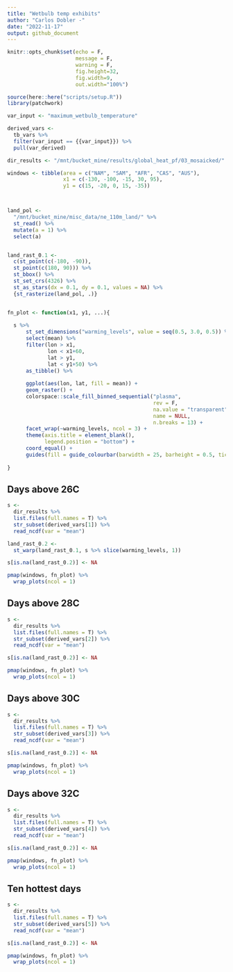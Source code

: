 ```yaml
---
title: "Wetbulb temp exhibits"
author: "Carlos Dobler -"
date: "2022-11-17"
output: github_document
---
```


```r
knitr::opts_chunk$set(echo = F,
                      message = F,
                      warning = F,
                      fig.height=32, 
                      fig.width=9, 
                      out.width="100%")

source(here::here("scripts/setup.R"))
library(patchwork)

var_input <- "maximum_wetbulb_temperature"

derived_vars <- 
  tb_vars %>% 
  filter(var_input == {{var_input}}) %>% 
  pull(var_derived)

dir_results <- "/mnt/bucket_mine/results/global_heat_pf/03_mosaicked/"

windows <- tibble(area = c("NAM", "SAM", "AFR", "CAS", "AUS"),
                  x1 = c(-130, -100, -15, 30, 95),
                  y1 = c(15, -20, 0, 15, -35))



land_pol <- 
  "/mnt/bucket_mine/misc_data/ne_110m_land/" %>% 
  st_read() %>%
  mutate(a = 1) %>% 
  select(a)


land_rast_0.1 <- 
  c(st_point(c(-180, -90)),
  st_point(c(180, 90))) %>%
  st_bbox() %>%
  st_set_crs(4326) %>% 
  st_as_stars(dx = 0.1, dy = 0.1, values = NA) %>% 
  {st_rasterize(land_pol, .)}


fn_plot <- function(x1, y1, ...){
  
  s %>% 
      st_set_dimensions("warming_levels", value = seq(0.5, 3.0, 0.5)) %>% 
      select(mean) %>% 
      filter(lon > x1,
             lon < x1+60,
             lat > y1,
             lat < y1+50) %>% 
      as_tibble() %>% 
      
      ggplot(aes(lon, lat, fill = mean)) +
      geom_raster() +
      colorspace::scale_fill_binned_sequential("plasma", 
                                               rev = F,
                                               na.value = "transparent",
                                               name = NULL,
                                               n.breaks = 13) +
      facet_wrap(~warming_levels, ncol = 3) +
      theme(axis.title = element_blank(),
            legend.position = "bottom") +
      coord_equal() +
      guides(fill = guide_colourbar(barwidth = 25, barheight = 0.5, ticks = F))
  
}

```


## Days above 26C

```r

s <- 
  dir_results %>% 
  list.files(full.names = T) %>%
  str_subset(derived_vars[1]) %>% 
  read_ncdf(var = "mean")

land_rast_0.2 <- 
  st_warp(land_rast_0.1, s %>% slice(warming_levels, 1))

s[is.na(land_rast_0.2)] <- NA

pmap(windows, fn_plot) %>% 
  wrap_plots(ncol = 1)


```


## Days above 28C

```r

s <- 
  dir_results %>% 
  list.files(full.names = T) %>%
  str_subset(derived_vars[2]) %>% 
  read_ncdf(var = "mean")

s[is.na(land_rast_0.2)] <- NA

pmap(windows, fn_plot) %>% 
  wrap_plots(ncol = 1)


```


## Days above 30C

```r

s <- 
  dir_results %>% 
  list.files(full.names = T) %>%
  str_subset(derived_vars[3]) %>% 
  read_ncdf(var = "mean")

s[is.na(land_rast_0.2)] <- NA

pmap(windows, fn_plot) %>% 
  wrap_plots(ncol = 1)


```


## Days above 32C

```r

s <- 
  dir_results %>% 
  list.files(full.names = T) %>%
  str_subset(derived_vars[4]) %>% 
  read_ncdf(var = "mean")

s[is.na(land_rast_0.2)] <- NA

pmap(windows, fn_plot) %>% 
  wrap_plots(ncol = 1)


```


## Ten hottest days

```r

s <- 
  dir_results %>% 
  list.files(full.names = T) %>%
  str_subset(derived_vars[5]) %>% 
  read_ncdf(var = "mean")

s[is.na(land_rast_0.2)] <- NA

pmap(windows, fn_plot) %>% 
  wrap_plots(ncol = 1)


```
